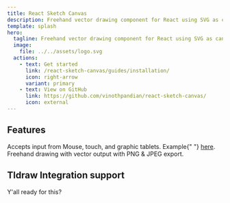 ```yaml
---
title: React Sketch Canvas
description: Freehand vector drawing component for React using SVG as canvas 🖌
template: splash
hero:
  tagline: Freehand vector drawing component for React using SVG as canvas 🖌
  image:
    file: ../../assets/logo.svg
  actions:
    - text: Get started
      link: /react-sketch-canvas/guides/installation/
      icon: right-arrow
      variant: primary
    - text: View on GitHub
      link: https://github.com/vinothpandian/react-sketch-canvas/
      icon: external
---
```



<HomePageDemo client:load />

## Features

<CardGrid>
  <Card title="Multi input support" icon="pencil">
    Accepts input from Mouse, touch, and graphic tablets. Example{" "}
    <a href="/react-sketch-canvas/examples/input-devices/">here</a>.
  </Card>
  <Card title="Vector-first drawing" icon="add-document">
    Freehand drawing with vector output with PNG & JPEG export.
  </Card>
</CardGrid>

## Tldraw Integration support

Y'all ready for this?

<TldrawIntegration client:load />

